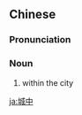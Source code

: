 ==Chinese==
{{zh-forms}}

===Pronunciation===
{{zh-pron
|m=chéngzhōng
|h=pfs=sàng-chûng
|mn=siâⁿ-tiong
|cat=n
}}

===Noun===
{{zh-noun}}

# within the city

[[ja:城中]]